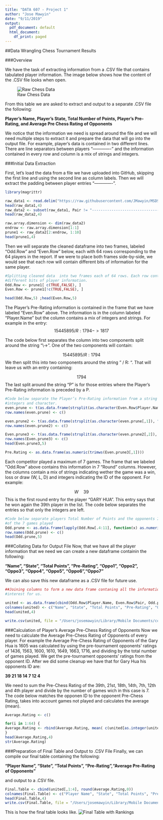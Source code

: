 ```yaml
---
title: "DATA 607 - Project 1"
author: "Jose Mawyin"
date: "9/11/2019"
output:
  pdf_document: default
  html_document:
    df_print: paged
---
```

##Data Wrangling Chess Tournament Results

###Overview

We have the task of extracting information from a .CSV file that contains tabulated player information. The image below shows how the content of the
.CSV file looks when open.

![Raw Chess Data](https://raw.githubusercontent.com/JMawyin/MSDS2019-607/master/607-Project1-RawData.png)


From this table we are asked to extract and output to a separate .CSV file the following:

**Player’s Name, Player’s State, Total Number of Points, Player’s Pre-Rating, and Average Pre Chess Rating of Opponents**

We notice that the information we need is spread around the file and we will need multiple steps to extract it and prepare the data that will go into the output file. For example, player's data is contained in two different lines. There are line separators between players "-------------" and the information contained in every row and column is a mix of strings and integers. 

###Initial Data Extraction

First, let's load the data from a file we have uploaded into GitHub, skipping the first line and using the second line as column labels. Then we will extract the padding between player entries "-------------". 
```r
library(magrittr)

raw_data1 <- read.delim("https://raw.githubusercontent.com/JMawyin/MSDS2019/master/tournamentinfo.txt", header = TRUE, skip = 1, sep = "|", stringsAsFactors = FALSE)
head(raw_data1,4)
raw_data2 <- subset(raw_data1, Pair != "-----------------------------------------------------------------------------------------")
head(raw_data2,4)

raw.array.dimension <- dim(raw_data2)
endrow <- raw.array.dimension[1:1]
prune1 <- raw_data2[2:endrow, 1:10]
head(prune1,4)


```


Then we will separate the cleaned dataframe into two frames, labeled "Odd.Row" and "Even.Row" below, each with 64 rows corresponding to the 64 players in the report. If we were to place both frames side-by-side, we would see that each row will contain different bits of information for the same player.

```r
#Splitting cleaned data  into two frames each of 64 rows. Each row contains
#different bits of player information.
Odd.Row <- prune1[ c(TRUE,FALSE), ] 
Even.Row <- prune1[!c(TRUE,FALSE), ]

head(Odd.Row,5) ;head(Even.Row,5)
```

The Player’s Pre-Rating information is contained in the frame that we have labeled "Even.Row" above. The information is in the column labeled "Player.Name" but the column contains a mix of integers and strings. For example in the entry:
$$15445895 / R: 1794 ->1817$$

The code below first separates the column into two components split around the string "\\->". One of the two components will contain:

$$15445895 / R: 1794$$
We then split this into two components around the string " / R: ". That will leave us with an entry containing:

$$1794$$
The last split around the string "P" is for those entries where the Player’s Pre-Rating information is preceded by a P.

```r
#Code below separate the Player’s Pre-Rating information from a string mixing
#integers and character.
even.prune <- t(as.data.frame(strsplit(as.character(Even.Row$Player.Name), "\\->")))  
row.names(even.prune) <- c()

even.prune2 <- t(as.data.frame(strsplit(as.character(even.prune[,1]), " / R: ")))   
row.names(even.prune2) <- c()

Even.prune3 <- t(as.data.frame(strsplit(as.character(even.prune2[,2]), "P")))   
row.names(Even.prune3) <- c()
head(Even.prune3,5)  

Pre.Rating <- as.data.frame(as.numeric(trimws(Even.prune3[,1])))
```


Each competitor played a maximum of 7 games. The frame that we labeled "Odd.Row" above contains this information in 7 "Round" columns. However, the columns contain a mix of strings indicating wether the game was a win, loss or draw (W, L, D) and integers indicating the ID of the opponent. For example:

$$W\quad 39$$
This is the first round entry for the player "GARY HUA". This entry says that he won again the 39th player in the list. The code below separates the entries so that only the integers are left.
```r
#Code below separate players Total Number of Points and the opponents ID for each
#of the 7 games played
Odd.prune <- as.data.frame(lapply(Odd.Row[.4:11], function(x) as.numeric(gsub("[a-zA-Z ]", "", x))))
row.names(Odd.prune) <- c()
head(Odd.prune,5)
```

###Collating Data for Output File
Now, that we have all the player information that we need we can create a new dataframe containin the following:

**"Name", "State", "Total Points", "Pre-Rating", "Oppo1", "Oppo2", "Oppo3", "Oppo4", "Oppo5", "Oppo6","Oppo7"**

We can also save this new dataframe as a .CSV file for future use.
```r
##Joining columns to form a new data frame contaning all the information of
#interest for us.

united <- as.data.frame(cbind(Odd.Row$Player.Name, Even.Row$Pair, Odd.prune$Total, Pre.Rating, Odd.prune[,4:10]))
colnames(united) <- c("Name", "State", "Total Points", "Pre-Rating", "Oppo1", "Oppo2", "Oppo3", "Oppo4", "Oppo5", "Oppo6","Oppo7")
head(united,4)

write.csv(united, file = "/Users/josemawyin/Library/Mobile Documents/com~apple~CloudDocs/Data Science Masters /607/Project1/UnitedScores.csv")
```

###Calculation of Player’s Average Pre-Chess Rating of Opponents
Now we need to calculate the Average Pre-Chess Rating of Opponents of every player. For example the Average Pre-Chess Rating of Opponents of the Gary Hua is 1605 was calculated by using the pre-tournament opponents’ ratings of 1436, 1563, 1600, 1610, 1649, 1663, 1716, and dividing by the total number of games played. We get the pre-tournament opponents’ ratings from the opponent ID. After we did some cleanup we have that for Gary Hua his opponents ID are:

**39	21	18	14	7	12	4**

We need to sum the Pre-Chess Rating of the 39th, 21st, 18th, 14th, 7th, 12th and 4th player and divide by the number of games wich in this case is 7. The code below matches the opponen ID to the opponent Pre-Chess Rating, takes into account games not played and calculates the average (mean).
```r
Average.Rating <- c()

for(i in 1:64) {
Average.Rating <- rbind(Average.Rating, mean( c(united[as.integer(united[i,5]),4] , united[as.integer(united[i,6]),4], united[as.integer(united[i,7]),4], united[as.integer(united[i,8]),4], united[as.integer(united[i,9]),4], united[as.integer(united[i,10]),4], united[as.integer(united[i,11]),4] ),na.rm=TRUE))
}
head(Average.Rating,4)
str(Average.Rating)
```

###Preparation of Final Table and Output to .CSV File
Finally, we can compile our final table containing the following:

**"Player Name", "State", "Total Points", "Pre-Rating","Average Pre-Rating of Opponents"**

and output to a .CSV file.

```r
Final.Table <- cbind(united[,1:4], round(Average.Rating,0))
colnames(Final.Table) <- c("Player Name", "State", "Total Points", "Pre-Rating","Average Pre-Rating of Opponents")
head(Final.Table,4)
write.csv(Final.Table, file = "/Users/josemawyin/Library/Mobile Documents/com~apple~CloudDocs/Data Science Masters /607/Project1/Final_Table.csv")
```

This is how the final table looks like.
![Final Table with Rankings](https://raw.githubusercontent.com/JMawyin/MSDS2019-607/master/607-Project1-FinalTable.png)


